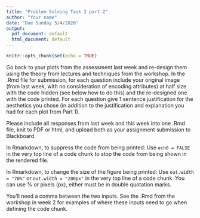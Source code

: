 ```yaml
---
title: "Problem Solving Task 2 part 2"
author: "Your name"
date: "Due Sunday 5/4/2020"
output:
  pdf_document: default
  html_document: default
---
```


```r
knitr::opts_chunk$set(echo = TRUE)
```

Go back to your plots from the assessment last week and re-design them using the theory from lectures and techniques from the workshop. In the .Rmd file for submission, for each question include your original image (from last week, with no consideration of encoding attributes) at half size with the code hidden (see below how to do this)  and the re-designed one with the code printed. For each question give 1 sentence justification for the aesthetics you chose (in addition to the justification and explanation you had for each plot from Part 1). 

Please include all responses from last week and this week into one .Rmd file, knit to PDF or html, and upload both as your assignment submission to Blackboard.

In Rmarkdown, to suppress the code from being printed:
Use ` ech0 = FALSE ` in the very top line of a code chunk to stop the code from being shown in the rendered file. 

In Rmarkdown, to change the size of the figure being printed:
Use ` out.width = "70%" ` or ` out.width = "200px" ` in the very top line of a code chunk. 
You can use % or pixels (px), either must be in double quotation marks. 

You'll need a comma between the two inputs. See the .Rmd from the workshop in week 2 for examples of where these inputs need to go when defining the code chunk.
